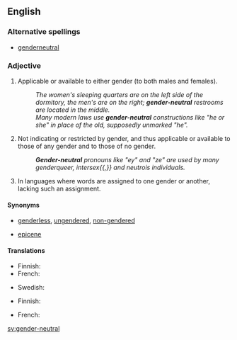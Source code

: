 ==English==

===Alternative spellings===
* [[genderneutral]]

===Adjective===
{{en-adj|head=[[gender]]-[[neutral]]}}

# Applicable or available to either gender (to both males and females).
#: ''The women's sleeping quarters are on the left side of the dormitory, the men's are on the right; '''gender-neutral''' restrooms are located in the middle.''
#: ''Many modern laws use '''gender-neutral''' constructions like "he or she" in place of the old, supposedly unmarked "he".''
# Not indicating or restricted by gender, and thus applicable or available to those of any gender and to those of no gender.
#: '''''Gender-neutral''' pronouns like "ey" and "ze" are used by many genderqueer, intersex{{,}} and neutrois individuals.''
# {{grammar}} In languages where words are assigned to one gender or another, lacking such an assignment.

====Synonyms====
* {{sense|not indicating gender, applicable to those or any or no gender}} [[genderless]], [[ungendered]], [[non-gendered]]
* {{sense|grammar: lacking gender assignment}}  [[epicene]]

====Translations====
{{trans-top|applicable to either gender, male or female}}
* Finnish: {{t-|fi|sukupuolineutraali}}
* French: {{t+|fr|unigenre}}
{{trans-mid}}
* Swedish: {{t+|sv|könsneutral}}
{{trans-bottom}}

{{trans-top|applicable to those of any or no gender}}
{{trans-mid}}
{{trans-bottom}}

{{trans-top|grammar: lacking gender assignment}}
* Finnish: {{t-|fi|suvuton}}
{{trans-mid}}
* French: {{t+|fr|épicène}}
{{trans-bottom}}

[[sv:gender-neutral]]